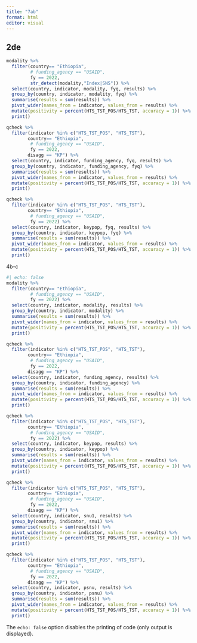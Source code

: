 ```yaml
---
title: "7ab"
format: html
editor: visual
---
```


## 2de

```r

modality %>%
  filter(country== "Ethiopia",
         # funding_agency == "USAID",
         fy == 2022,
         str_detect(modality,"Index|SNS")) %>%
  select(country, indicator, modality, fyq, results) %>%
  group_by(country, indicator, modality, fyq) %>% 
  summarise(results = sum(results)) %>%
  pivot_wider(names_from = indicator, values_from = results) %>%
  mutate(positivity = percent(HTS_TST_POS/HTS_TST, accuracy = 1)) %>%
  print()

qcheck %>%
  filter(indicator %in% c("HTS_TST_POS", "HTS_TST"),
        country== "Ethiopia",
         # funding_agency == "USAID",
         fy == 2022,
        disagg == "KP") %>%
  select(country, indicator, funding_agency, fyq, results) %>%
  group_by(country, indicator, funding_agency, fyq) %>% 
  summarise(results = sum(results)) %>%
  pivot_wider(names_from = indicator, values_from = results) %>%
  mutate(positivity = percent(HTS_TST_POS/HTS_TST, accuracy = 1)) %>%
  print()

qcheck %>%
  filter(indicator %in% c("HTS_TST_POS", "HTS_TST"),
        country== "Ethiopia",
         # funding_agency == "USAID",
         fy == 2022) %>%
  select(country, indicator, keypop, fyq, results) %>%
  group_by(country, indicator, keypop, fyq) %>% 
  summarise(results = sum(results)) %>%
  pivot_wider(names_from = indicator, values_from = results) %>%
  mutate(positivity = percent(HTS_TST_POS/HTS_TST, accuracy = 1)) %>%
  print()
```

4b-c

```r
#| echo: false
modality %>%
  filter(country== "Ethiopia",
         # funding_agency == "USAID",
         fy == 2022) %>%
  select(country, indicator, modality, results) %>%
  group_by(country, indicator, modality) %>% 
  summarise(results = sum(results)) %>%
  pivot_wider(names_from = indicator, values_from = results) %>%
  mutate(positivity = percent(HTS_TST_POS/HTS_TST, accuracy = 1)) %>%
  print()

qcheck %>%
  filter(indicator %in% c("HTS_TST_POS", "HTS_TST"),
        country== "Ethiopia",
         # funding_agency == "USAID",
         fy == 2022,
        disagg == "KP") %>%
  select(country, indicator, funding_agency, results) %>%
  group_by(country, indicator, funding_agency) %>% 
  summarise(results = sum(results)) %>%
  pivot_wider(names_from = indicator, values_from = results) %>%
  mutate(positivity = percent(HTS_TST_POS/HTS_TST, accuracy = 1)) %>%
  print()

qcheck %>%
  filter(indicator %in% c("HTS_TST_POS", "HTS_TST"),
        country== "Ethiopia",
         # funding_agency == "USAID",
         fy == 2022) %>%
  select(country, indicator, keypop, results) %>%
  group_by(country, indicator, keypop) %>% 
  summarise(results = sum(results)) %>%
  pivot_wider(names_from = indicator, values_from = results) %>%
  mutate(positivity = percent(HTS_TST_POS/HTS_TST, accuracy = 1)) %>%
  print()

qcheck %>%
  filter(indicator %in% c("HTS_TST_POS", "HTS_TST"),
        country== "Ethiopia",
         # funding_agency == "USAID",
         fy == 2022,
        disagg == "KP") %>%
  select(country, indicator, snu1, results) %>%
  group_by(country, indicator, snu1) %>% 
  summarise(results = sum(results)) %>%
  pivot_wider(names_from = indicator, values_from = results) %>%
  mutate(positivity = percent(HTS_TST_POS/HTS_TST, accuracy = 1)) %>%
  print()

qcheck %>%
  filter(indicator %in% c("HTS_TST_POS", "HTS_TST"),
        country== "Ethiopia",
         # funding_agency == "USAID",
         fy == 2022,
        disagg == "KP") %>%
  select(country, indicator, psnu, results) %>%
  group_by(country, indicator, psnu) %>% 
  summarise(results = sum(results)) %>%
  pivot_wider(names_from = indicator, values_from = results) %>%
  mutate(positivity = percent(HTS_TST_POS/HTS_TST, accuracy = 1)) %>%
  print()
```

The `echo: false` option disables the printing of code (only output is displayed).
